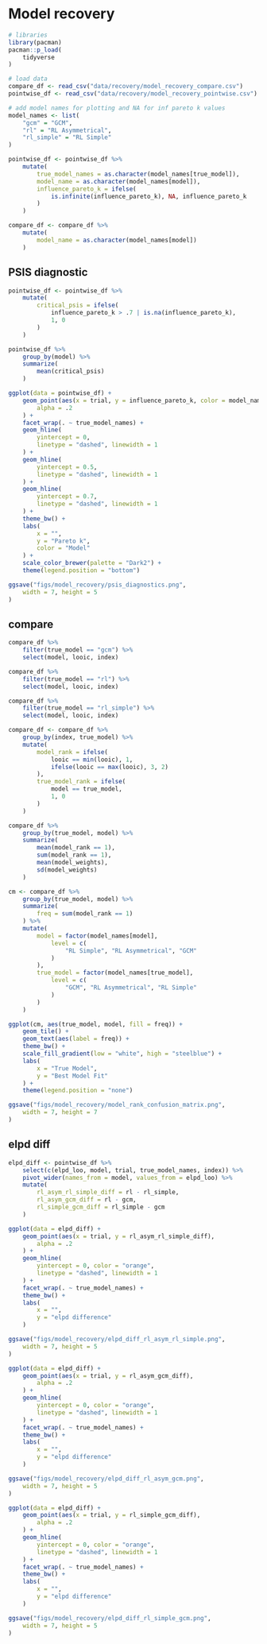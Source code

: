 # Model recovery

```r
# libraries
library(pacman)
pacman::p_load(
    tidyverse
)
```

```r
# load data
compare_df <- read_csv("data/recovery/model_recovery_compare.csv")
pointwise_df <- read_csv("data/recovery/model_recovery_pointwise.csv")

# add model names for plotting and NA for inf pareto k values
model_names <- list(
    "gcm" = "GCM",
    "rl" = "RL Asymmetrical",
    "rl_simple" = "RL Simple"
)

pointwise_df <- pointwise_df %>%
    mutate(
        true_model_names = as.character(model_names[true_model]),
        model_name = as.character(model_names[model]),
        influence_pareto_k = ifelse(
            is.infinite(influence_pareto_k), NA, influence_pareto_k
        )
    )

compare_df <- compare_df %>%
    mutate(
        model_name = as.character(model_names[model])
    )
```

## PSIS diagnostic
```r
pointwise_df <- pointwise_df %>% 
    mutate(
        critical_psis = ifelse(
            influence_pareto_k > .7 | is.na(influence_pareto_k),
            1, 0
        )
    )

pointwise_df %>%
    group_by(model) %>%
    summarize(
        mean(critical_psis)
    )
```

```r
ggplot(data = pointwise_df) +
    geom_point(aes(x = trial, y = influence_pareto_k, color = model_name),
        alpha = .2
    ) +
    facet_wrap(. ~ true_model_names) +
    geom_hline(
        yintercept = 0,
        linetype = "dashed", linewidth = 1
    ) +
    geom_hline(
        yintercept = 0.5,
        linetype = "dashed", linewidth = 1
    ) +
    geom_hline(
        yintercept = 0.7,
        linetype = "dashed", linewidth = 1
    ) +
    theme_bw() +
    labs(
        x = "",
        y = "Pareto k",
        color = "Model"
    ) +
    scale_color_brewer(palette = "Dark2") +
    theme(legend.position = "bottom")

ggsave("figs/model_recovery/psis_diagnostics.png",
    width = 7, height = 5
)
```

## compare
```r
compare_df %>%
    filter(true_model == "gcm") %>%
    select(model, looic, index)

compare_df %>%
    filter(true_model == "rl") %>%
    select(model, looic, index)

compare_df %>%
    filter(true_model == "rl_simple") %>%
    select(model, looic, index)
```

```r
compare_df <- compare_df %>%
    group_by(index, true_model) %>%
    mutate(
        model_rank = ifelse(
            looic == min(looic), 1,
            ifelse(looic == max(looic), 3, 2)
        ),
        true_model_rank = ifelse(
            model == true_model,
            1, 0
        )
    )

compare_df %>%
    group_by(true_model, model) %>%
    summarize(
        mean(model_rank == 1),
        sum(model_rank == 1),
        mean(model_weights),
        sd(model_weights)
    )
```

```r
cm <- compare_df %>%
    group_by(true_model, model) %>%
    summarize(
        freq = sum(model_rank == 1)
    ) %>%
    mutate(
        model = factor(model_names[model],
            level = c(
                "RL Simple", "RL Asymmetrical", "GCM"
            )
        ),
        true_model = factor(model_names[true_model],
            level = c(
                "GCM", "RL Asymmetrical", "RL Simple"
            )
        )
    )

ggplot(cm, aes(true_model, model, fill = freq)) +
    geom_tile() +
    geom_text(aes(label = freq)) +
    theme_bw() +
    scale_fill_gradient(low = "white", high = "steelblue") +
    labs(
        x = "True Model",
        y = "Best Model Fit"
    ) +
    theme(legend.position = "none")

ggsave("figs/model_recovery/model_rank_confusion_matrix.png",
    width = 7, height = 7
)
```

## elpd diff
```r
elpd_diff <- pointwise_df %>%
    select(c(elpd_loo, model, trial, true_model_names, index)) %>%
    pivot_wider(names_from = model, values_from = elpd_loo) %>%
    mutate(
        rl_asym_rl_simple_diff = rl - rl_simple,
        rl_asym_gcm_diff = rl - gcm,
        rl_simple_gcm_diff = rl_simple - gcm
    )
```

```r
ggplot(data = elpd_diff) +
    geom_point(aes(x = trial, y = rl_asym_rl_simple_diff),
        alpha = .2
    ) +
    geom_hline(
        yintercept = 0, color = "orange",
        linetype = "dashed", linewidth = 1
    ) +
    facet_wrap(. ~ true_model_names) +
    theme_bw() +
    labs(
        x = "",
        y = "elpd difference"
    )

ggsave("figs/model_recovery/elpd_diff_rl_asym_rl_simple.png",
    width = 7, height = 5
)
```

```r
ggplot(data = elpd_diff) +
    geom_point(aes(x = trial, y = rl_asym_gcm_diff),
        alpha = .2
    ) +
    geom_hline(
        yintercept = 0, color = "orange",
        linetype = "dashed", linewidth = 1
    ) +
    facet_wrap(. ~ true_model_names) +
    theme_bw() +
    labs(
        x = "",
        y = "elpd difference"
    )

ggsave("figs/model_recovery/elpd_diff_rl_asym_gcm.png",
    width = 7, height = 5
)
```

```r
ggplot(data = elpd_diff) +
    geom_point(aes(x = trial, y = rl_simple_gcm_diff),
        alpha = .2
    ) +
    geom_hline(
        yintercept = 0, color = "orange",
        linetype = "dashed", linewidth = 1
    ) +
    facet_wrap(. ~ true_model_names) +
    theme_bw() +
    labs(
        x = "",
        y = "elpd difference"
    )

ggsave("figs/model_recovery/elpd_diff_rl_simple_gcm.png",
    width = 7, height = 5
)
```